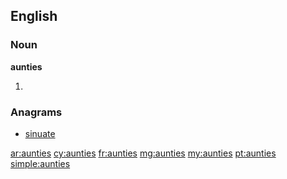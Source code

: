 ==English==

===Noun===
'''aunties'''

# {{plural of|auntie}}

===Anagrams===
* [[sinuate#English|sinuate]]

[[ar:aunties]]
[[cy:aunties]]
[[fr:aunties]]
[[mg:aunties]]
[[my:aunties]]
[[pt:aunties]]
[[simple:aunties]]